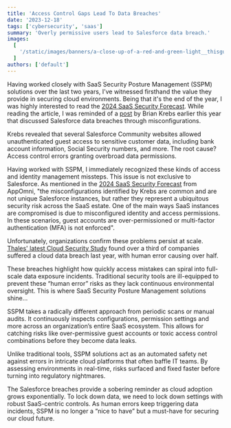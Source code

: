 ```yaml
---
title: 'Access Control Gaps Lead To Data Breaches'
date: '2023-12-18'
tags: ['cybersecurity', 'saas']
summary: 'Overly permissive users lead to Salesforce data breach.'
images:
  [
    '/static/images/banners/a-close-up-of-a-red-and-green-light__thisguyshoots__wVOonMbj6qY.jpg',
  ]
authors: ['default']
---
```

Having worked closely with SaaS Security Posture Management (SSPM) solutions over the last two years, I’ve witnessed firsthand the value they provide in securing cloud environments. Being that it's the end of the year, I was highly interested to read the [2024 SaaS Security Forecast](https://appomni.com/blog_post/2024-saas-security-forecast-and-predictions). While reading the article, I was reminded of a [post](https://krebsonsecurity.com/2023/04/many-public-salesforce-sites-are-leaking-private-data/) by Brian Krebs earlier this year that discussed Salesforce data breaches through misconfigurations.

Krebs revealed that several Salesforce Community websites allowed unauthenticated guest access to sensitive customer data, including bank account information, Social Security numbers, and more. The root cause? Access control errors granting overbroad data permissions.

Having worked with SSPM, I immediately recognized these kinds of access and identity management missteps. This issue is not exclusive to Salesforce. As mentioned in the [2024 SaaS Security Forecast](https://appomni.com/blog_post/2024-saas-security-forecast-and-predictions) from AppOmni, "the misconfigurations identified by Krebs are common and are not unique Salesforce instances, but rather they represent a ubiquitous security risk across the SaaS estate. One of the main ways SaaS instances are compromised is due to misconfigured identity and access permissions. In these scenarios, guest accounts are over-permissioned or multi-factor authentication (MFA) is not enforced".

Unfortunately, organizations confirm these problems persist at scale. [Thales' latest Cloud Security Study](https://cpl.thalesgroup.com/about-us/newsroom/2023-cloud-security-cyberattacks-data-breaches-press-release) found over a third of companies suffered a cloud data breach last year, with human error causing over half.

These breaches highlight how quickly access mistakes can spiral into full-scale data exposure incidents. Traditional security tools are ill-equipped to prevent these “human error” risks as they lack continuous environmental oversight. This is where SaaS Security Posture Management solutions shine...

SSPM takes a radically different approach from periodic scans or manual audits. It continuously inspects configurations, permission settings and more across an organization’s entire SaaS ecosystem. This allows for catching risks like over-permissive guest accounts or toxic access control combinations before they become data leaks.

Unlike traditional tools, SSPM solutions act as an automated safety net against errors in intricate cloud platforms that often baffle IT teams. By assessing environments in real-time, risks surfaced and fixed faster before turning into regulatory nightmares.

The Salesforce breaches provide a sobering reminder as cloud adoption grows exponentially. To lock down data, we need to lock down settings with robust SaaS-centric controls. As human errors keep triggering data incidents, SSPM is no longer a “nice to have” but a must-have for securing our cloud future.

